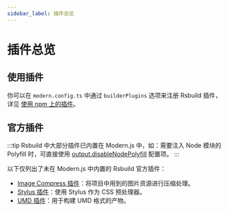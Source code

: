 ```yaml
---
sidebar_label: 插件总览
---
```


# 插件总览

## 使用插件

你可以在 `modern.config.ts` 中通过 `builderPlugins` 选项来注册 Rsbuild 插件，详见 [使用 npm 上的插件](/configure/app/builder-plugins/index.html#使用-npm-上的插件)。

## 官方插件

:::tip
Rsbuild 中大部分插件已内置在 Modern.js 中，如：需要注入 Node 模块的 Polyfill 时，可直接使用 [output.disableNodePolyfill](/configure/app/output/disable-node-polyfill.html) 配置项。
:::

以下仅列出了未在 Modern.js 中内置的 Rsbuild 官方插件：

- [Image Compress 插件](https://rsbuild.dev/zh/plugins/list/plugin-image-compress)：将项目中用到的图片资源进行压缩处理。
- [Stylus 插件](https://rsbuild.dev/zh/plugins/list/plugin-stylus)：使用 Stylus 作为 CSS 预处理器。
- [UMD 插件](https://rsbuild.dev/zh/plugins/list/plugin-umd)：用于构建 UMD 格式的产物。
